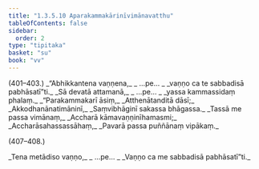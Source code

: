 ```yaml
---
title: "1.3.5.10 Aparakammakārinīvimānavatthu"
tableOfContents: false
sidebar:
  order: 2
type: "tipitaka"
basket: "su"
book: "vv"
---
```



<DynamicBreadcrumb />

<Paragraph type="center" book="vv">
(401–403.)
</Paragraph>

<Paragraph number="414" type="verses" book="vv">
_“Abhikkantena vaṇṇena,_  
_ …pe… _  
_vaṇṇo ca te sabbadisā pabhāsatī”ti._  

</Paragraph>

<Division number="404" book="vv">

<Paragraph number="415" type="verses" book="vv">
_Sā devatā attamanā,_  
_ …pe… _  
_yassa kammassidaṃ phalaṃ._  

</Paragraph>

</Division>
<Division number="405" book="vv">

<Paragraph number="416" type="verses" book="vv">
_“Parakammakarī āsiṃ,_  
_Atthenātanditā dāsī;_  
_Akkodhanānatimāninī,_  
_Saṃvibhāginī sakassa bhāgassa._  

</Paragraph>

</Division>
<Division number="406" book="vv">

<Paragraph number="417" type="verses" book="vv">
_Tassā me passa vimānaṃ,_  
_Accharā kāmavaṇṇinīhamasmi;_  
_Accharāsahassassāhaṃ,_  
_Pavarā passa puññānaṃ vipākaṃ._  


(407–408.)
</Paragraph>

<Paragraph number="418" type="verses" book="vv">
_Tena metādiso vaṇṇo,_  
_ …pe… _  
_Vaṇṇo ca me sabbadisā pabhāsatī”ti._
</Paragraph>
</Division>
